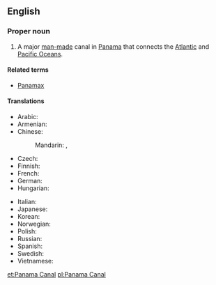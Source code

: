 ==English==
{{wikipedia}}
===Proper noun===
{{en-proper noun|sg=[[Panama]] [[canal|Canal]]}}

# A major [[man-made]] canal in [[Panama]] that connects the [[Atlantic Ocean|Atlantic]] and [[Pacific Ocean]]s.

====Related terms====
* [[Panamax]]

====Translations====
{{trans-top|Canal}}
* Arabic: {{t-|ar|قناة بنما|f|tr=qanaat banamaa|sc=Arab}}
* Armenian: {{t-|hy|Պանամայի ջրանցք|tr=Panamayi ǰranc’k’}}
* Chinese:
*: Mandarin: {{t-|cmn|巴拿馬運河|sc=Hani}}, {{t-|cmn|巴拿马运河|tr=Bānámǎ Yùnhé|sc=Hani}}
* Czech: {{t-|cs|Panamský průplav|m}}
* Finnish: {{t-|fi|Panaman kanava}}
* French: {{t-|fr|Canal de Panamá|m}}
* German: {{t-|de|Panamakanal|m}}
* Hungarian: {{t+|hu|Panama-csatorna}}
{{trans-mid}}
* Italian: {{t-|it|Canale di Panamá|m}}
* Japanese: {{t-|ja|パナマ運河|tr=Panama-unga|sc=Jpan}}
* Korean: {{t-|ko|파나마 운하|tr=Panama unha|sc=Kore}}
* Norwegian: {{t-|no|Panamakanalen|m}}
* Polish: {{t-|pl|Kanał Panamski|m}}
* Russian: {{t-|ru|Панамский канал|m|tr=Panámskij kanál|sc=Cyrl}}
* Spanish: {{t-|es|Canal de Panamá|m}}
* Swedish: {{t-|sv|Panamakanalen|c}}
* Vietnamese: {{t-|vi|kênh đào Panama}}
{{trans-bottom}}

[[et:Panama Canal]]
[[pl:Panama Canal]]